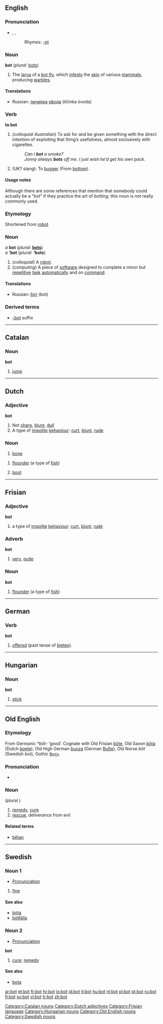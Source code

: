 {{Wikipedia}}
==English==
===Pronunciation===
*{{AHD|bŏt}}, {{IPA|/bɒt/}}, {{SAMPA|/bQt/}}
*:Rhymes: [[Rhymes:English:-ɒt|-ɒt]]

===Noun===
'''bot''' (''plural:'' [[bots]])

# The [[larva]] of a [[bot fly]], which [[infest]]s the [[skin]] of various [[mammal]]s, producing [[warble]]s.

====Translations====
{{top}}
{{mid}}
* Russian: [[личинка|личи́нка]] [[овод|о́вода]] (ličínka óvoda) {{f}}
{{bottom}}

===Verb===
'''to bot'''

# (''colloquial Australian'') To ask for and be given something with the direct intention of exploiting that thing’s usefulness, almost exclusively with cigarettes.
#: ''Can I '''bot''' a smoke?''
#: ''Jonny always '''bots''' off me. I just wish he’d get his own pack.''
#(UK? slang): To [[bugger]] (From [[bottom]]).

====Usage notes====
Although there are some references that mention that somebody could actually be a "bot" if they practice the art of ''botting'', this noun is not really commonly used.

===Etymology===
Shortened from [[robot]]

===Noun===
''a'' '''bot''' (''plural:'' '''[[bots]]''')<BR>
''a'' '''’bot''' (''plural:'' '''’bots''')

# (''colloquial'') A [[robot]].
# (''computing'') A piece of [[software]] designed to complete a minor but [[repetitive]] [[task]] [[automatically]] and on [[command]].

====Translations====
{{top}}
{{mid}}
*Russian: [[бот]] (bot) {{m}}
{{bottom}}

===Derived terms===
*[[-bot]] suffix


----

==Catalan==
===Noun===
'''bot'''

# [[jump]]

[[Category:Catalan nouns]]


----

==Dutch==
[[Category:Dutch adjectives]]

===Adjective===
'''bot'''

# Not [[sharp]], [[blunt]], [[dull]]
# A type of [[impolite]] [[behaviour]]: [[curt]], [[blunt]], [[rude]]

===Noun===
{{nl-noun|g=n|botten|botje}}

# [[bone]]

{{nl-noun|g=m|botten|botje}}

# [[flounder]] (a type of [[fish]])
# {{Flemish}} [[boot]]

----

==Frisian==
[[Category:Frisian language]]
===Adjective===
'''bot'''

# a type of [[impolite]] [[behaviour]]: [[curt]], [[blunt]], [[rude]]

===Adverb===
'''bot'''

# [[very]], [[quite]]

===Noun===
'''bot''' {{m}}

# [[flounder]] (a type of [[fish]])


----
==German==

===Verb===
'''bot'''

# [[offered]] (past tense of [[bieten]]).


----
==Hungarian==

===Noun===
'''bot'''

# [[stick]]

[[Category:Hungarian nouns]]


----
==Old English==

===Etymology===
From Germanic ''*bōt-'' ‘good’. Cognate with Old Frisian [[bote|bōte]], Old Saxon [[bota|bōta]] (Dutch [[boete]]), Old High German [[buoza]] (German [[Buße]]), Old Norse ''bōt'' (Swedish ''bot''), Gothic [[𐌱𐍉𐍄𐌰]].

===Pronunciation===
*{{IPA|/bo:t/}}

===Noun===
{{Latinx|'''bōt'''}} {{f}} (plural {{Latinx|'''[[bote|bōte]]'''}})

# [[remedy]], [[cure]]
# [[rescue]], deliverance from evil

====Related terms====
*[[betan|bētan]]

[[Category:Old English nouns]]

----

==Swedish==

===Noun 1===
{{sv-noun-irreg-c|bot|boten|böter|böterna}}
*[[Wiktionary:Swedish_pronunciation|Pronunciation]] {{IPA|/buːt/}} {{Audio|sv-bot.ogg|Audio}}
#[[fine]]

====See also====
*[[böta]]
*[[bötfälla]]

===Noun 2===
*[[Wiktionary:Swedish_pronunciation|Pronunciation]] {{IPA|/buːt/}} {{Audio|sv-bot.ogg|Audio}}
{{sv-noun-reg-r-c|2=bote}}
'''bot''' {{c}}
#[[cure]]; [[remedy]]

====See also====
*[[bota]]

[[Category:Swedish nouns]]

[[ar:bot]]
[[et:bot]]
[[fr:bot]]
[[hr:bot]]
[[io:bot]]
[[id:bot]]
[[it:bot]]
[[hu:bot]]
[[nl:bot]]
[[pl:bot]]
[[pt:bot]]
[[ru:bot]]
[[fi:bot]]
[[sv:bot]]
[[vi:bot]]
[[tr:bot]]
[[zh:bot]]